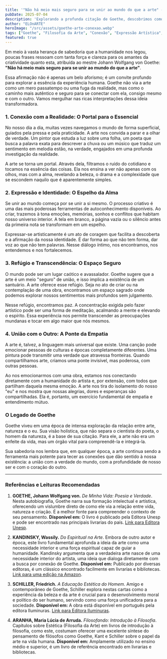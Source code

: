 ```yaml
---
title: '"Não há meio mais seguro para se unir ao mundo do que a arte" - A Sabedoria de Goethe'
pubDate: 2025-07-04
description: 'Explorando a profunda citação de Goethe, descobrimos como a arte serve de portal para a realidade, espelho para a alma e ponte para o outro, unindo-nos ao mundo de forma segura e transformadora.'
author: "ELOnARTE"
heroImage: "/src/assets/goethe-arte-conexao.webp"
tags: ["Goethe", "Filosofia da Arte", "Conexão", "Expressão Artística", "Autoconhecimento", "Empatia", "Transcendência"]
featured: true
---
```


Em meio à vasta herança de sabedoria que a humanidade nos legou, poucas frases ressoam com tanta força e clareza para os amantes da criatividade quanto esta, atribuída ao mestre Johann Wolfgang von Goethe: **"Não há meio mais seguro para se unir ao mundo do que a arte"**.

Essa afirmação não é apenas um belo aforismo; é um convite profundo para explorar a essência da experiência humana. Goethe não via a arte como um mero passatempo ou uma fuga da realidade, mas como o caminho mais autêntico e seguro para se conectar com ela, consigo mesmo e com o outro. Vamos mergulhar nas ricas interpretações dessa ideia transformadora.

### 1. Conexão com a Realidade: O Portal para o Essencial

No nosso dia a dia, muitas vezes navegamos o mundo de forma superficial, guiados pela pressa e pela praticidade. A arte nos convida a parar e a olhar de verdade. Um pintor que estuda a luz sobre uma folha, um poeta que busca a palavra exata para descrever a chuva ou um músico que traduz um sentimento em melodia estão, na verdade, engajados em uma profunda investigação da realidade.

A arte se torna um portal. Através dela, filtramos o ruído do cotidiano e tocamos na essência das coisas. Ela nos ensina a ver não apenas com os olhos, mas com a alma, revelando a beleza, o drama e a complexidade que se escondem naquilo que é aparentemente simples.

### 2. Expressão e Identidade: O Espelho da Alma

Se unir ao mundo começa por se unir a si mesmo. O processo criativo é uma das mais poderosas ferramentas de autoconhecimento disponíveis. Ao criar, trazemos à tona emoções, memórias, sonhos e conflitos que habitam nosso universo interior. A tela em branco, a página vazia ou o silêncio antes da primeira nota se transformam em um espelho.

Expressar-se artisticamente é um ato de coragem que facilita a descoberta e a afirmação da nossa identidade. É dar forma ao que não tem forma, dar voz ao que não tem palavras. Nesse diálogo íntimo, nos encontramos, nos entendemos e nos fortalecemos.

### 3. Refúgio e Transcendência: O Espaço Seguro

O mundo pode ser um lugar caótico e avassalador. Goethe sugere que a arte é um meio "seguro" de união, e isso implica a existência de um santuário. A arte oferece esse refúgio. Seja no ato de criar ou na contemplação de uma obra, encontramos um espaço sagrado onde podemos explorar nossos sentimentos mais profundos sem julgamento.

Nesse refúgio, encontramos paz. A concentração exigida pelo fazer artístico pode ser uma forma de meditação, acalmando a mente e elevando o espírito. Essa experiência nos permite transcender as preocupações mundanas e tocar em algo maior que nós mesmos.

### 4. União com o Outro: A Ponte da Empatia

A arte é, talvez, a linguagem mais universal que existe. Uma canção pode emocionar pessoas de culturas e épocas completamente diferentes. Uma pintura pode transmitir uma verdade que atravessa fronteiras. Quando compartilhamos arte, criamos uma ponte invisível, mas poderosa, com outras pessoas.

Ao nos emocionarmos com uma obra, estamos nos conectando diretamente com a humanidade do artista e, por extensão, com todos que partilham daquela mesma emoção. A arte nos tira do isolamento do nosso "eu" e nos mostra que nossas alegrias, dores e esperanças são compartilhadas. Ela é, portanto, um exercício fundamental de empatia e entendimento mútuo.

### O Legado de Goethe

Goethe viveu em uma época de intensa exploração da relação entre arte, natureza e o eu. Sua visão holística, que não separa o cientista do poeta, o homem da natureza, é a base de sua citação. Para ele, a arte não era um enfeite da vida, mas um órgão vital para compreendê-la e integrá-la.

Sua sabedoria nos lembra que, em qualquer época, a arte continua sendo a ferramenta mais potente para tecer as conexões que dão sentido à nossa existência: a união com a verdade do mundo, com a profundidade de nosso ser e com o coração do outro.

---

### Referências e Leituras Recomendadas

1.  **GOETHE, Johann Wolfgang von.** *De Minha Vida: Poesia e Verdade*. Nesta autobiografia, Goethe narra sua formação intelectual e artística, oferecendo um vislumbre direto de como ele via a relação entre vida, natureza e criação. É a melhor fonte para compreender o contexto de seu pensamento.
    **Disponível em:** O livro é publicado pela Editora Unesp e pode ser encontrado nas principais livrarias do país. [Link para Editora Unesp](https://editoraunesp.com.br/produto/658/de-minha-vida_poesia-e-verdade).

2.  **KANDINSKY, Wassily.** *Do Espiritual na Arte*. Embora de outro autor e época, este livro fundamental aprofunda a ideia da arte como uma necessidade interior e uma força espiritual capaz de guiar a humanidade. Kandinsky argumenta que a verdadeira arte nasce de uma necessidade interior do artista, uma ideia que dialoga diretamente com a busca por conexão de Goethe.
    **Disponível em:** Publicado por diversas editoras, é um clássico encontrado facilmente em livrarias e bibliotecas. [Link para uma edição na Amazon](https://www.amazon.com.br/dp/8578278791/).

3.  **SCHILLER, Friedrich.** *A Educação Estética do Homem*. Amigo e contemporâneo de Goethe, Schiller explora nestas cartas como a experiência da beleza e da arte é crucial para o desenvolvimento moral e político do ser humano, servindo como uma força unificadora para a sociedade.
    **Disponível em:** A obra está disponível em português pela editora Iluminuras. [Link para Editora Iluminuras](https://www.iluminuras.com.br/v2/a-educacao-estetica-do-homem.html).

4.  **ARANHA, Maria Lúcia de Arruda.** *Filosofando: Introdução à Filosofia*. Capítulos sobre Estética (Filosofia da Arte) em livros de introdução à filosofia, como este, costumam oferecer uma excelente síntese do pensamento de filósofos como Goethe, Kant e Schiller sobre o papel da arte na vida humana.
    **Disponível em:** Amplamente utilizado no ensino médio e superior, é um livro de referência encontrado em livrarias e bibliotecas.